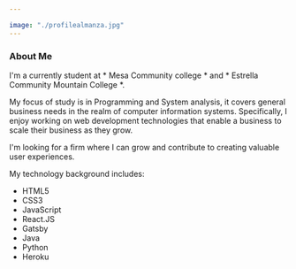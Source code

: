 ```yaml
---

image: "./profilealmanza.jpg"
---
```



### About Me

I'm a currently student at * Mesa Community college * and * Estrella Community Mountain College *.

My focus of study is in Programming and System analysis, it covers general business needs in the realm of computer information systems.
Specifically, I enjoy working on web development technologies that enable a business to scale their business as they grow. 

I'm looking for a firm where I can grow and contribute to creating valuable user experiences.

My technology background includes:

<ul style={{listStyle:"none",display:"flex",flexDirection:"column",fontStyle:"italic"}}>
<li>HTML5</li>
<li>CSS3</li>
<li>JavaScript</li>
<li>React.JS</li>
<li>Gatsby</li>
<li>Java</li>
<li>Python</li>
<li>Heroku</li>
</ul>





